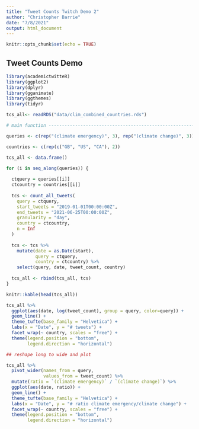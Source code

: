 ```yaml
---
title: "Tweet Counts Twitch Demo 2"
author: "Christopher Barrie"
date: "7/8/2021"
output: html_document
---
```


```r
knitr::opts_chunk$set(echo = TRUE)
```

## Tweet Counts Demo

```r
library(academictwitteR)
library(ggplot2)
library(dplyr)
library(gganimate)
library(ggthemes)
library(tidyr)

```

```r

tcs_all<- readRDS("data/clim_combined_countries.rds")

```

```r

# main function -----------------------------------------------------------

queries <- c(rep("(climate emergency)", 3), rep("(climate change)", 3))

countries <- c(rep(c("GB", "US", "CA"), 2))

tcs_all <- data.frame()

for (i in seq_along(queries)) {
  
  ctquery = queries[[i]]
  ctcountry = countries[[i]]
  
  tcs <- count_all_tweets(
    query = ctquery,
    start_tweets = "2019-01-01T00:00:00Z",
    end_tweets = "2021-06-25T00:00:00Z",
    granularity = "day",
    country = ctcountry,
    n = Inf
  )
  
  tcs <- tcs %>%
    mutate(date = as.Date(start),
           query = ctquery,
           country = ctcountry) %>%
    select(query, date, tweet_count, country)
  
  tcs_all <- rbind(tcs_all, tcs)
}

```

```r

knitr::kable(head(tcs_all))

```

```r

tcs_all %>%
  ggplot(aes(date, log(tweet_count), group = query, color=query)) +
  geom_line() +
  theme_tufte(base_family = "Helvetica") +
  labs(x = "Date", y = "# tweets") +
  facet_wrap(~ country, scales = "free") +
  theme(legend.position = "bottom", 
        legend.direction = "horizontal")

```

```r

## reshape long to wide and plot

tcs_all %>%
  pivot_wider(names_from = query,
              values_from = tweet_count) %>%
  mutate(ratio = `(climate emergency)` / `(climate change)`) %>%
  ggplot(aes(date, ratio)) +
  geom_line() +
  theme_tufte(base_family = "Helvetica") +
  labs(x = "Date", y = "# ratio climate emergency/climate change") +
  facet_wrap(~ country, scales = "free") +
  theme(legend.position = "bottom",
        legend.direction = "horizontal")
  
```
